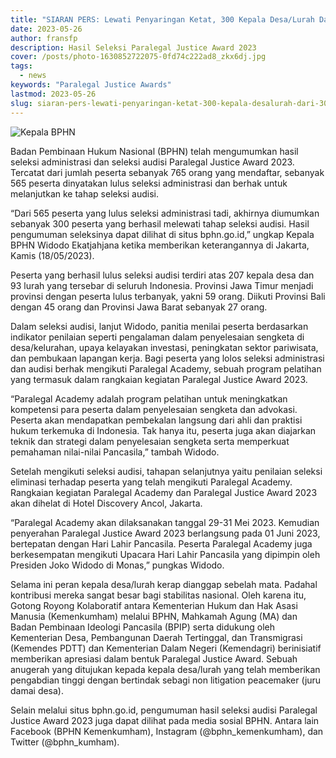 ---
title: "SIARAN PERS: Lewati Penyaringan Ketat, 300 Kepala Desa/Lurah Dari 30 Provinsi Lolos Seleksi Paralegal Justice Award 2023"
date: 2023-05-26
author: fransfp
description: Hasil Seleksi Paralegal Justice Award 2023
cover: /posts/photo-1630852722075-0fd74c222ad8_zkx6dj.jpg
tags:
  - news
keywords: "Paralegal Justice Awards"
lastmod: 2023-05-26
slug: siaran-pers-lewati-penyaringan-ketat-300-kepala-desalurah-dari-30-provinsi-lolos-seleksi-paralegal-justice-award-2023
---

![Kepala BPHN](https://www.bphn.go.id/data/thumbnails/gabungan.jpg)

Badan Pembinaan Hukum Nasional (BPHN) telah mengumumkan hasil seleksi administrasi dan seleksi audisi Paralegal Justice Award 2023. Tercatat dari jumlah peserta sebanyak 765 orang yang mendaftar, sebanyak 565 peserta dinyatakan lulus seleksi administrasi dan berhak untuk melanjutkan ke tahap seleksi audisi.

“Dari 565 peserta yang lulus seleksi administrasi tadi, akhirnya diumumkan sebanyak 300 peserta yang berhasil melewati tahap seleksi audisi. Hasil pengumuman seleksinya dapat dilihat di situs bphn.go.id,” ungkap Kepala BPHN Widodo Ekatjahjana ketika memberikan keterangannya di Jakarta, Kamis (18/05/2023).

Peserta yang berhasil lulus seleksi audisi terdiri atas 207 kepala desa dan 93 lurah yang tersebar di seluruh Indonesia. Provinsi Jawa Timur menjadi provinsi dengan peserta lulus terbanyak, yakni 59 orang. Diikuti Provinsi Bali dengan 45 orang dan Provinsi Jawa Barat sebanyak 27 orang.

Dalam seleksi audisi, lanjut Widodo, panitia menilai peserta berdasarkan indikator penilaian seperti pengalaman dalam penyelesaian sengketa di desa/kelurahan, upaya kelayakan investasi, peningkatan sektor pariwisata, dan pembukaan lapangan kerja. Bagi peserta yang lolos seleksi administrasi dan audisi berhak mengikuti Paralegal Academy, sebuah program pelatihan yang termasuk dalam rangkaian kegiatan Paralegal Justice Award 2023.

“Paralegal Academy adalah program pelatihan untuk meningkatkan kompetensi para peserta dalam penyelesaian sengketa dan advokasi. Peserta akan mendapatkan pembekalan langsung dari ahli dan praktisi hukum terkemuka di Indonesia. Tak hanya itu, peserta juga akan diajarkan teknik dan strategi dalam penyelesaian sengketa serta memperkuat pemahaman nilai-nilai Pancasila,” tambah Widodo.

Setelah mengikuti seleksi audisi, tahapan selanjutnya yaitu penilaian seleksi eliminasi terhadap peserta yang telah mengikuti Paralegal Academy. Rangkaian kegiatan Paralegal Academy dan Paralegal Justice Award 2023 akan dihelat di Hotel Discovery Ancol, Jakarta.

“Paralegal Academy akan dilaksanakan tanggal 29-31 Mei 2023. Kemudian penyerahan Paralegal Justice Award 2023 berlangsung pada 01 Juni 2023, bertepatan dengan Hari Lahir Pancasila. Peserta Paralegal Academy juga berkesempatan mengikuti Upacara Hari Lahir Pancasila yang dipimpin oleh Presiden Joko Widodo di Monas,” pungkas Widodo.

Selama ini peran kepala desa/lurah kerap dianggap sebelah mata. Padahal kontribusi mereka sangat besar bagi stabilitas nasional. Oleh karena itu, Gotong Royong Kolaboratif antara Kementerian Hukum dan Hak Asasi Manusia (Kemenkumham) melalui BPHN, Mahkamah Agung (MA) dan Badan Pembinaan Ideologi Pancasila (BPIP) serta didukung oleh Kementerian Desa, Pembangunan Daerah Tertinggal, dan Transmigrasi (Kemendes PDTT) dan Kementerian Dalam Negeri (Kemendagri) berinisiatif memberikan apresiasi dalam bentuk Paralegal Justice Award. Sebuah anugerah yang ditujukan kepada kepala desa/lurah yang telah memberikan pengabdian tinggi dengan bertindak sebagi non litigation peacemaker (juru damai desa).

Selain melalui situs bphn.go.id, pengumuman hasil seleksi audisi Paralegal Justice Award 2023 juga dapat dilihat pada media sosial BPHN. Antara lain Facebook (BPHN Kemenkumham), Instagram (@bphn_kemenkumham), dan Twitter (@bphn_kumham).
